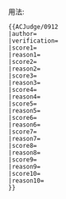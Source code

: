 {{ACJudge
|author={{{author}}}
|verification={{{verification}}}
|judge1=[[User:Hat600|达师]]
|score1={{{score1}}}
|reason1={{{reason1}}}
|judge2=[[User:Clithering|Clithering]]
|score2={{{score2}}}
|reason2={{{reason2}}}
|judge3=[[User:Snorri|Snorri]]
|score3={{{score3}}}
|reason3={{{reason3}}}
|judge4=[[User:Franklsf95|FrankLSF]]
|score4={{{score4}}}
|reason4={{{reason4}}}
|judge5=[[User:Wong Hon Leung Curtis|窗簾布]]
|score5={{{score5}}}
|reason5={{{reason5}}}
|judge6=[[User:Bcnof|Bcnof]]
|score6={{{score6}}}
|reason6={{{reason6}}}
|judge7=[[User:Cdip150|-{街燈電箱150號}-]]
|score7={{{score7}}}
|reason7={{{reason7}}}
|judge8=[[User:TroubleKid|TroubleKid]]
|score8={{{score8}}}
|reason8={{{reason8}}}
|judge9=[[User:Teekkari|Teekkari]]
|score9={{{score9}}}
|reason9={{{reason9}}}
|judge10=[[User:Suiseiseki|Suiseiseki]]
|score10={{{score10}}}
|reason10={{{reason10}}}
}}<noinclude>
用法:
<pre>
{{ACJudge/0912
|author=
|verification=
|score1=
|reason1=
|score2=
|reason2=
|score3=
|reason3=
|score4=
|reason4=
|score5=
|reason5=
|score6=
|reason6=
|score7=
|reason7=
|score8=
|reason8=
|score9=
|reason9=
|score10=
|reason10=
}}</pre></noinclude>